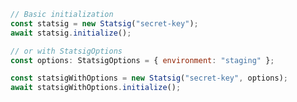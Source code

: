 ```jsx
// Basic initialization
const statsig = new Statsig("secret-key");
await statsig.initialize();

// or with StatsigOptions
const options: StatsigOptions = { environment: "staging" };

const statsigWithOptions = new Statsig("secret-key", options);
await statsigWithOptions.initialize();
```
